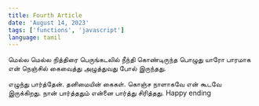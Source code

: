 ```yaml
---
title: Fourth Article
date: 'August 14, 2023'
tags: ['functions', 'javascript']
language: tamil
---
```


மெல்ல மெல்ல 
நித்திரை பெருங்கடலில்
நீந்தி கொண்டிருந்த பொழுது 
யாரோ பாரமாக என் நெஞ்சில்
கைவைத்து அழுத்துவது போல் இருந்தது.

எழுந்து பார்த்தேன். 
தனிமையின் கைகள். 
கொஞ்ச நாளாகவே என் கூடவே இருக்கிறது.
நான் பார்த்ததும் என்னை பார்த்து சிரித்தது. Happy ending
